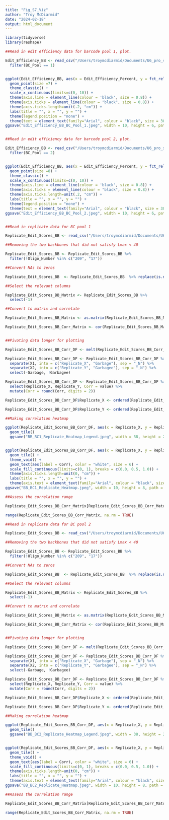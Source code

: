 ```yaml
---
title: "Fig_S7_Viz"
author: "Troy McDiarmid"
date: "2024-02-18"
output: html_document
---
```


```r

library(tidyverse)
library(reshape)

```

```r
##Read in edit efficiency data for barcode pool 1, plot. 

Edit_Efficiency_BB <- read_csv("/Users/troymcdiarmid/Documents/U6_pro_series/Figs/Pub_Figs/FigS7_Final_Figure_Datasets/BB_Edit_Efficiency_Comparison_Table.csv") %>% 
  filter(BC_Pool == 1)


ggplot(Edit_Efficiency_BB, aes(x = Edit_Efficiency_Percent, y = fct_relevel(Cell_Type, "K562", "HEK293T", "iPSC"))) +
  geom_point(size =7) +
  theme_classic() +
  scale_x_continuous(limits=c(0, 10)) +
  theme(axis.line = element_line(colour = 'black', size = 0.8)) +
  theme(axis.ticks = element_line(colour = "black", size = 0.8)) +
  theme(axis.ticks.length=unit(.2, "cm")) +
  labs(title = "", x = "", y = "") +
  theme(legend.position = "none") +
  theme(text = element_text(family="Arial", colour = "black", size = 30)) 
ggsave("Edit_Efficiency_BB_BC_Pool_1.jpeg", width = 10, height = 6, path = "/Users/troymcdiarmid/Documents/U6_pro_series/Figs/Pub_Figs/")


##Read in edit efficiency data for barcode pool 2, plot. 

Edit_Efficiency_BB <- read_csv("/Users/troymcdiarmid/Documents/U6_pro_series/Figs/Pub_Figs/FigS7_Final_Figure_Datasets/BB_Edit_Efficiency_Comparison_Table.csv") %>% 
  filter(BC_Pool == 2)


ggplot(Edit_Efficiency_BB, aes(x = Edit_Efficiency_Percent, y = fct_relevel(Cell_Type, "K562", "HEK293T", "iPSC"))) +
  geom_point(size =8) +
  theme_classic() +
  scale_x_continuous(limits=c(0, 10)) +
  theme(axis.line = element_line(colour = 'black', size = 0.8)) +
  theme(axis.ticks = element_line(colour = "black", size = 0.8)) +
  theme(axis.ticks.length=unit(.2, "cm")) +
  labs(title = "", x = "", y = "") +
  theme(legend.position = "none") +
  theme(text = element_text(family="Arial", colour = "black", size = 30)) 
ggsave("Edit_Efficiency_BB_BC_Pool_2.jpeg", width = 10, height = 6, path = "/Users/troymcdiarmid/Documents/U6_pro_series/Figs/Pub_Figs/")



```




```r
##Read in replicate data for BC pool 1

Replicate_Edit_Scores_BB <- read_csv("/Users/troymcdiarmid/Documents/U6_pro_series/Figs/Pub_Figs/FigS7_Final_Figure_Datasets/BB_BC1_pBC_Filtered_iBC_Normalized_Replicate_Edit_Scores_Comparison_Table.csv") 

##Removing the two backbones that did not satisfy Lmax < 40

Replicate_Edit_Scores_BB <- Replicate_Edit_Scores_BB %>% 
  filter(!Oligo_Number %in% c("209", "17")) 

##Convert NAs to zeros

Replicate_Edit_Scores_BB  <- Replicate_Edit_Scores_BB  %>% replace(is.na(.), 0)

##Select the relevant columns

Replicate_Edit_Scores_BB_Matrix <- Replicate_Edit_Scores_BB %>% 
  select(-1) 

##Convert to matrix and correlate

Replicate_Edit_Scores_BB_Matrix <- as.matrix(Replicate_Edit_Scores_BB_Matrix)

Replicate_Edit_Scores_BB_Corr_Matrix <- cor(Replicate_Edit_Scores_BB_Matrix)


##Pivoting data longer for plotting

Replicate_Edit_Scores_BB_Corr_DF <- melt(Replicate_Edit_Scores_BB_Corr_Matrix) 

Replicate_Edit_Scores_BB_Corr_DF <- Replicate_Edit_Scores_BB_Corr_DF %>% 
  separate(X1, into = c("Replicate_X", "Garbage"), sep = "_N") %>% 
  separate(X2, into = c("Replicate_Y", "Garbagee"), sep = "_N") %>% 
  select(-Garbage, !Garbagee)

Replicate_Edit_Scores_BB_Corr_DF <- Replicate_Edit_Scores_BB_Corr_DF %>% 
  select(Replicate_X, Replicate_Y, Corr = value) %>% 
  mutate(Corr = round(Corr, digits = 2))

Replicate_Edit_Scores_BB_Corr_DF$Replicate_X <- ordered(Replicate_Edit_Scores_BB_Corr_DF$Replicate_X, levels = c("K562_Rep_1", "K562_Rep_2", "K562_Rep_3","K562_Rep_4", "HEK293T_Rep_1", "HEK293T_Rep_2", "HEK293T_Rep_3", "HEK293T_Rep_4", "iPSC_Rep_1", "iPSC_Rep_2", "iPSC_Rep_3", "iPSC_Rep_4"))

Replicate_Edit_Scores_BB_Corr_DF$Replicate_Y <- ordered(Replicate_Edit_Scores_BB_Corr_DF$Replicate_Y, levels = c("iPSC_Rep_4", "iPSC_Rep_3", "iPSC_Rep_2", "iPSC_Rep_1", "HEK293T_Rep_4", "HEK293T_Rep_3", "HEK293T_Rep_2", "HEK293T_Rep_1", "K562_Rep_4", "K562_Rep_3", "K562_Rep_2", "K562_Rep_1"))

##Making correlation heatmap 

ggplot(Replicate_Edit_Scores_BB_Corr_DF, aes(x = Replicate_X, y = Replicate_Y, fill = Corr)) +
  geom_tile() 
  ggsave("BB_BC1_Replicate_Heatmap_Legend.jpeg", width = 38, height = 2.5, path = "/Users/troymcdiarmid/Documents/U6_pro_series/Figs/Pub_Figs/")


ggplot(Replicate_Edit_Scores_BB_Corr_DF, aes(x = Replicate_X, y = Replicate_Y, fill = Corr)) +
  geom_tile() +
  theme_void() +
  geom_text(aes(label = Corr), color = "white", size = 6) +
  scale_fill_continuous(limits=c(0, 1), breaks = c(0.0, 0.5, 1.0)) +
  theme(axis.ticks.length=unit(0, "cm")) +
  labs(title = "", x = "", y = "") + 
  theme(axis.text = element_text(family="Arial", colour = "black", size = 12))
ggsave("BB_BC1_Replicate_Heatmap.jpeg", width = 10, height = 8, path = "/Users/troymcdiarmid/Documents/U6_pro_series/Figs/Pub_Figs/")

##Assess the correlation range

Replicate_Edit_Scores_BB_Corr_Matrix[Replicate_Edit_Scores_BB_Corr_Matrix == 1] <- NA

range(Replicate_Edit_Scores_BB_Corr_Matrix, na.rm = TRUE)

```


```r
##Read in replicate data for BC pool 2

Replicate_Edit_Scores_BB <- read_csv("/Users/troymcdiarmid/Documents/U6_pro_series/Figs/Pub_Figs/FigS7_Final_Figure_Datasets/BB_BC2_pBC_Filtered_iBC_Normalized_Replicate_Edit_Scores_Comparison_Table.csv") 

##Removing the two backbones that did not satisfy Lmax < 40

Replicate_Edit_Scores_BB <- Replicate_Edit_Scores_BB %>% 
  filter(!Oligo_Number %in% c("209", "17"))  

##Convert NAs to zeros

Replicate_Edit_Scores_BB  <- Replicate_Edit_Scores_BB  %>% replace(is.na(.), 0)

##Select the relevant columns

Replicate_Edit_Scores_BB_Matrix <- Replicate_Edit_Scores_BB %>% 
  select(-1) 

##Convert to matrix and correlate

Replicate_Edit_Scores_BB_Matrix <- as.matrix(Replicate_Edit_Scores_BB_Matrix)

Replicate_Edit_Scores_BB_Corr_Matrix <- cor(Replicate_Edit_Scores_BB_Matrix)


##Pivoting data longer for plotting

Replicate_Edit_Scores_BB_Corr_DF <- melt(Replicate_Edit_Scores_BB_Corr_Matrix) 

Replicate_Edit_Scores_BB_Corr_DF <- Replicate_Edit_Scores_BB_Corr_DF %>% 
  separate(X1, into = c("Replicate_X", "Garbage"), sep = "_N") %>% 
  separate(X2, into = c("Replicate_Y", "Garbagee"), sep = "_N") %>% 
  select(-Garbage, !Garbagee)

Replicate_Edit_Scores_BB_Corr_DF <- Replicate_Edit_Scores_BB_Corr_DF %>% 
  select(Replicate_X, Replicate_Y, Corr = value) %>% 
  mutate(Corr = round(Corr, digits = 2))

Replicate_Edit_Scores_BB_Corr_DF$Replicate_X <- ordered(Replicate_Edit_Scores_BB_Corr_DF$Replicate_X, levels = c("K562_Rep_1", "K562_Rep_2", "K562_Rep_3","K562_Rep_4", "HEK293T_Rep_1", "HEK293T_Rep_2", "HEK293T_Rep_3", "HEK293T_Rep_4", "iPSC_Rep_1", "iPSC_Rep_2", "iPSC_Rep_3", "iPSC_Rep_4"))

Replicate_Edit_Scores_BB_Corr_DF$Replicate_Y <- ordered(Replicate_Edit_Scores_BB_Corr_DF$Replicate_Y, levels = c("iPSC_Rep_4", "iPSC_Rep_3", "iPSC_Rep_2", "iPSC_Rep_1", "HEK293T_Rep_4", "HEK293T_Rep_3", "HEK293T_Rep_2", "HEK293T_Rep_1", "K562_Rep_4", "K562_Rep_3", "K562_Rep_2", "K562_Rep_1"))

##Making correlation heatmap 

ggplot(Replicate_Edit_Scores_BB_Corr_DF, aes(x = Replicate_X, y = Replicate_Y, fill = Corr)) +
  geom_tile() 
  ggsave("BB_BC2_Replicate_Heatmap_Legend.jpeg", width = 38, height = 2.5, path = "/Users/troymcdiarmid/Documents/U6_pro_series/Figs/Pub_Figs/")


ggplot(Replicate_Edit_Scores_BB_Corr_DF, aes(x = Replicate_X, y = Replicate_Y, fill = Corr)) +
  geom_tile() +
  theme_void() +
  geom_text(aes(label = Corr), color = "white", size = 6) +
  scale_fill_continuous(limits=c(0, 1), breaks = c(0.0, 0.5, 1.0)) +
  theme(axis.ticks.length=unit(0, "cm")) +
  labs(title = "", x = "", y = "") + 
  theme(axis.text = element_text(family="Arial", colour = "black", size = 12))
ggsave("BB_BC2_Replicate_Heatmap.jpeg", width = 10, height = 8, path = "/Users/troymcdiarmid/Documents/U6_pro_series/Figs/Pub_Figs/")

##Assess the correlation range

Replicate_Edit_Scores_BB_Corr_Matrix[Replicate_Edit_Scores_BB_Corr_Matrix == 1] <- NA

range(Replicate_Edit_Scores_BB_Corr_Matrix, na.rm = TRUE)
```




